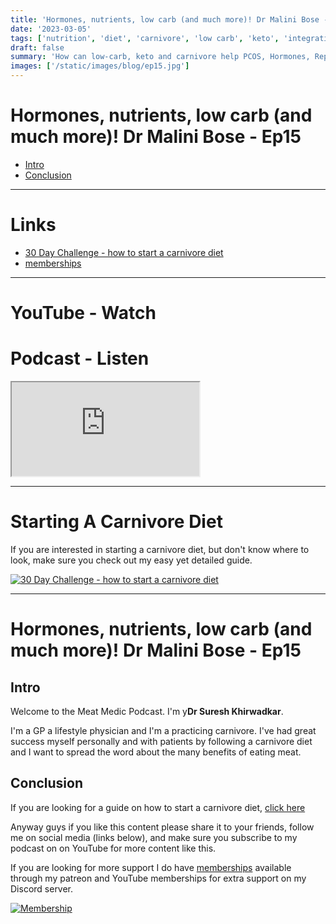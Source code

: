 ```yaml
---
title: 'Hormones, nutrients, low carb (and much more)! Dr Malini Bose - Ep15'
date: '2023-03-05'
tags: ['nutrition', 'diet', 'carnivore', 'low carb', 'keto', 'integrative', 'functional']
draft: false
summary: 'How can low-carb, keto and carnivore help PCOS, Hormones, Reproductive Health, Nutrient Deficiencies, Testosterone,? We discuss Low carb, keto and carnivore diets, Self Care, Reference ranges and so much more in this extra long episode. Dr Malini may even go into a carnivore diet herself because she can see the potential benefits. '
images: ['/static/images/blog/ep15.jpg']
---
```


# Hormones, nutrients, low carb (and much more)! Dr Malini Bose - Ep15

- [Intro](#intro)
- [Conclusion](#conclusion)

---

# Links

- [30 Day Challenge - how to start a carnivore diet](https://bit.ly/3lSmkji)
- [memberships](/community)

---

# YouTube - Watch

<YouTubeEmbed videoId="v7pd82ShaSM" />

# Podcast - Listen

<iframe
  title="podcast"
  className="mb-2 h-60 w-full rounded-3xl py-2"
  src="https://player.captivate.fm/episode/325991df-ea79-4c36-8e89-c8037d36f0fd"
></iframe>

---

# Starting A Carnivore Diet

If you are interested in starting a carnivore diet, but don't know where to look, make sure you check out my easy yet detailed guide.

[![30 Day Challenge - how to start a carnivore diet](/static/images/blog/30daychallenge.webp)](https://bit.ly/3lSmkji)

---

# Hormones, nutrients, low carb (and much more)! Dr Malini Bose - Ep15

## Intro

Welcome to the Meat Medic Podcast. I'm
y**Dr Suresh Khirwadkar**\.

I'm a GP a lifestyle physician and I'm a
practicing carnivore.
I've had great success myself personally
and with patients by following a
carnivore diet
and I want to spread the word about the
many benefits of eating meat.

## Conclusion

If you are looking for a guide on how to start a carnivore diet, [click here](https://bit.ly/3lSmkji)

Anyway guys if you like this content please share it to your friends, follow me on social media (links below), and
make sure you subscribe to my podcast on on YouTube for more content like this.

If you are looking for more support I do
have [memberships](/community) available through my
patreon and YouTube memberships for
extra support on my Discord server.

[![Membership](/static/images/blog/membership.png)](https://bit.ly/42Qswb9)
